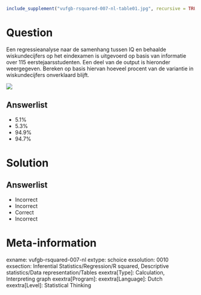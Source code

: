 ```{r, echo = FALSE, results = "hide"}
include_supplement("vufgb-rsquared-007-nl-table01.jpg", recursive = TRUE)
```

Question
========

Een regressieanalyse naar de samenhang tussen IQ en behaalde wiskundecijfers op het eindexamen is uitgevoerd op basis van informatie over 115 eerstejaarsstudenten. Een deel van de output is hieronder weergegeven. Bereken op basis hiervan hoeveel procent van de variantie in wiskundecijfers onverklaard blijft.

![](vufgb-rsquared-007-nl-table01.jpg)
  
Answerlist
----------
* 5.1%
* 5.3%
* 94.9%
* 94.7%


Solution
========

Answerlist
----------
* Incorrect
* Incorrect
* Correct
* Incorrect

Meta-information
================
exname: vufgb-rsquared-007-nl
extype: schoice
exsolution: 0010
exsection: Inferential Statistics/Regression/R squared, Descriptive statistics/Data representation/Tables
exextra[Type]: Calculation, Interpreting graph
exextra[Program]: 
exextra[Language]: Dutch
exextra[Level]: Statistical Thinking